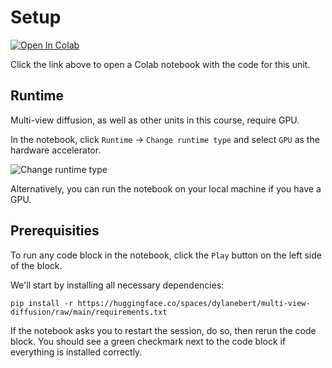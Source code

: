 # Setup

[![Open In Colab](https://colab.research.google.com/assets/colab-badge.svg)](https://githubtocolab.com/dylanebert/ml-for-3d-course-notebooks/blob/main/multi_view_diffusion.ipynb)

Click the link above to open a Colab notebook with the code for this unit.

## Runtime

Multi-view diffusion, as well as other units in this course, require GPU.

In the notebook, click `Runtime` -> `Change runtime type` and select `GPU` as the hardware accelerator.

![Change runtime type](https://huggingface.co/datasets/huggingface/documentation-images/resolve/main/ml-for-3d-course/change-runtime-type.png)

Alternatively, you can run the notebook on your local machine if you have a GPU.

## Prerequisities

To run any code block in the notebook, click the `Play` button on the left side of the block.

We'll start by installing all necessary dependencies:

`pip install -r https://huggingface.co/spaces/dylanebert/multi-view-diffusion/raw/main/requirements.txt`

If the notebook asks you to restart the session, do so, then rerun the code block. You should see a green checkmark next to the code block if everything is installed correctly.
